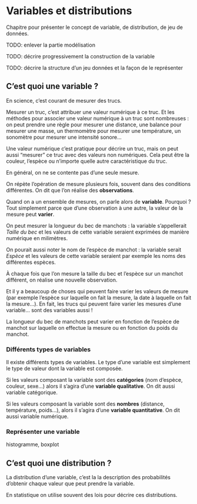 # Variables et distributions

Chapitre pour présenter le concept de variable, de distribution, de jeu de données.

TODO: enlever la partie modélisation

TODO: décrire progressivement la construction de la variable

TODO: décrire la structure d'un jeu données et la façon de le représenter

## C'est quoi une variable ?

En science, c'est courant de mesurer des trucs.

Mesurer un truc, c'est attribuer une valeur numérique à ce truc.
Et les méthodes pour associer une valeur numérique à un truc sont nombreuses :
on peut prendre une règle pour mesurer une distance, une balance pour mesurer une masse, 
un thermomètre pour mesurer une température, un sonomètre pour mesurer une intensité sonore...

Une valeur numérique c'est pratique pour décrire un truc, mais on peut aussi "mesurer" 
ce truc avec des valeurs non numériques. Cela peut être la couleur, l'espèce ou n'importe quelle autre caractéristique du truc.

En général, on ne se contente pas d'une seule mesure.

On répète l'opération de mesure plusieurs fois, souvent dans des conditions différentes.
On dit que l'on réalise des **observations**.

Quand on a un ensemble de mesures, on parle alors de **variable**.
Pourquoi ? Tout simplement parce que d'une observation à une autre, la valeur de la mesure peut **varier**.

:::{.callout-tip title="Par exemple..."}

On peut mesurer la longueur du bec de manchots : 
la variable s'appellerait *Taille du bec* et les valeurs de cette variable seraient exprimées de manière numérique en milimètres.

\vspace{0.6em}

On pourait aussi noter le nom de l'espèce de manchot : 
la variable serait *Espèce* et les valeurs de cette variable seraient par exemple les noms des différentes espèces.

\vspace{0.6em}

À chaque fois que l'on mesure la taille du bec et l'espèce sur un manchot différent, on réalise une nouvelle observation.

:::

Et il y a beaucoup de choses qui peuvent faire varier les valeurs de mesure (par exemple l'espèce sur laquelle on fait la mesure, la date à laquelle on fait la mesure...).
En fait, les trucs qui peuvent faire varier les mesures d'une variable... sont des variables aussi !

:::{.callout-tip title="Par exemple..."}

La longueur du bec de manchots peut varier en fonction de l'espèce de manchot sur laquelle on effectue la mesure ou en fonction du poids du manchot.

:::

### Différents types de variables

Il existe différents types de variables. Le type d'une variable est simplement le type de valeur dont la variable est composée.

Si les valeurs composant la variable sont des **catégories** (nom d'espèce, couleur, sexe...) alors il s'agira d'une **variable qualitative**. On dit aussi variable catégorique.

Si les valeurs composant la variable sont des **nombres** (distance, température, poids...), alors il s'agira d'une **variable quantitative**. On dit aussi variable numérique.


### Représenter une variable


histogramme, boxplot

## C'est quoi une distribution ?

La distribution d'une variable, c'est la la description des probabilités d'obtenir chaque valeur que peut prendre la variable.

En statistique on utilise souvent des lois pour décrire ces distributions.

